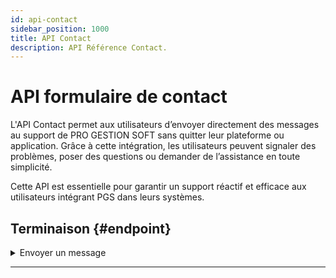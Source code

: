 ```yaml
---
id: api-contact
sidebar_position: 1000
title: API Contact
description: API Référence Contact.
---
```

 

# <i class="fa-solid fa-share-from-square"></i> API formulaire de contact

L'API Contact permet aux utilisateurs d’envoyer directement des messages au support de PRO GESTION SOFT sans quitter leur plateforme ou application. Grâce à cette intégration, les utilisateurs peuvent signaler des problèmes, poser des questions ou demander de l’assistance en toute simplicité.

Cette API est essentielle pour garantir un support réactif et efficace aux utilisateurs intégrant PGS dans leurs systèmes.


## Terminaison \{#endpoint}

<details>
  <summary>Envoyer un message</summary>

    #### Description de l’endpoint \{#description}

    - **Méthode** : <Post />
    - **URL** : `/contact/send-message`
    - **Description** : Permet d'envoyer un message via le formulaire de contact.
    - **Paramètres de requête** :

    | Paramètres     | Type   | Obligatoire | Description                   |
    | -------------- | ------ | ----------- | ----------------------------- |
    | `fullname`     | String | Oui         | Nom complet de l'expéditeur   |
    | `emailAddress` | String | Oui         | Adresse email de l'expéditeur |
    | `object`       | String | Oui         | Objet du message              |
    | `message`      | String | Oui         | Contenu du message            |


    #### Exemple de requête \{#requeste}

    ```bash
      curl -X 'POST' \
        '{{baseUrl}}/contact/send-message?fullname=Mon%20nom%20complet&emailAddress=exemple%40gmail.com&object=Mon%20object&message=Le%20contenu%20du%20message' \
        -H 'accept: */*' \
        -d ''
    ```

    #### Réponse attendue (200 - OK) \{#answer}

    ```bash
    {
      "status": true,
      "data": {
        "createdAt": 1739667037409,
        "updatedAt": 1739667037409,
        "id": 8,
        "fullname": "Mon nom complet",
        "emailAddress": "exemple@gmail.com",
        "object": "Mon object",
        "message": "Le contenu du message"
      }
    }
    ```

    #### Erreurs possibles \{#error}

    | Code HTTP | Message               | Cause                            |
    | --------- | --------------------- | -------------------------------- |
    | `400`     | Not found             | Paramètres manquants ou invalides|
    | `500`     | Internal Server Error | Problème interne du serveur      |
</details>

---

<Feedback />